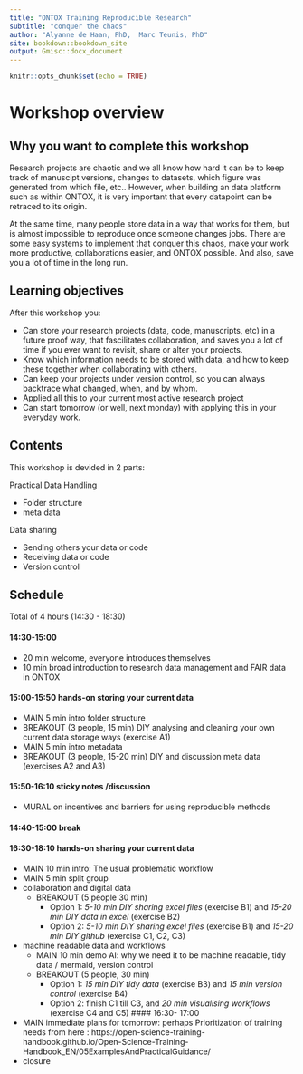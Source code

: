 ```yaml
---
title: "ONTOX Training Reproducible Research"
subtitle: "conquer the chaos"
author: "Alyanne de Haan, PhD,  Marc Teunis, PhD"
site: bookdown::bookdown_site
output: Gmisc::docx_document
---
```


```r
knitr::opts_chunk$set(echo = TRUE)

```

# Workshop overview

## Why you want to complete this workshop

Research projects are chaotic and we all know how hard it can be to keep track of manuscipt versions, changes to datasets, which figure was generated from which file, etc.. However, when building an data platform such as within ONTOX, it is very important that every datapoint can be retraced to its origin.

At the same time, many people store data in a way that works for them, but is almost impossible to reproduce once someone changes jobs. There are some easy systems to implement that conquer this chaos, make your work more productive, collaborations easier, and ONTOX possible. And also, save you a lot of time in the long run.


## Learning objectives

After this workshop you:

 - Can store your research projects (data, code, manuscripts, etc) in a future proof way, that fascilitates collaboration, and saves you a lot of time if you ever want to revisit, share or alter your projects. 
 - Know which information needs to be stored with data, and how to keep these together when collaborating with others.
 - Can keep your projects under version control, so you can always backtrace what changed, when, and by whom.
 - Applied all this to your current most active research project
 - Can start tomorrow (or well, next monday) with applying this in your everyday work.

## Contents 

This workshop is devided in 2 parts: 

Practical Data Handling

 - Folder structure
 - meta data
 
Data sharing

 - Sending others your data or code 
 - Receiving data or code
 - Version control 

## Schedule 

Total of 4 hours (14:30 - 18:30) 

#### 14:30-15:00
 - 20 min welcome, everyone introduces themselves
 - 10 min broad introduction to research data management and FAIR data in ONTOX
 
#### 15:00-15:50 hands-on storing your current data 
 - MAIN 5 min intro folder structure 
 - BREAKOUT (3 people, 15 min) DIY analysing and cleaning your own current data storage ways (exercise A1)
 - MAIN 5 min intro metadata
 - BREAKOUT (3 people, 15-20 min) DIY and discussion meta data (exercises A2 and A3)

#### 15:50-16:10 sticky notes /discussion
 - MURAL on incentives and barriers for using reproducible methods

#### 14:40-15:00 break

#### 16:30-18:10 hands-on sharing your current data
 - MAIN 10 min intro: The usual problematic workflow
 - MAIN 5 min split group
 - collaboration and digital data
   + BREAKOUT (5 people 30 min) 
     + Option 1: *5-10 min DIY sharing excel files* (exercise B1) and *15-20 min DIY data in excel* (exercise B2) 
     + Option 2: *5-10 min DIY sharing excel files* (exercise B1) and *15-20 min DIY github* (exercise C1, C2, C3) 
 - machine readable data and workflows
   + MAIN 10 min demo AI: why we need it to be machine readable, tidy data / mermaid, version control
   + BREAKOUT (5 people, 30 min) 
     + Option 1: *15 min DIY tidy data* (exercise B3) and *15 min version control* (exercise B4)
     + Option 2: finish C1 till C3, and *20 min visualising workflows* (exercise C4 and C5)
#### 16:30- 17:00
 - MAIN immediate plans for tomorrow: perhaps Prioritization of training needs from here : https://open-science-training-handbook.github.io/Open-Science-Training-Handbook_EN/05ExamplesAndPracticalGuidance/
 - closure



